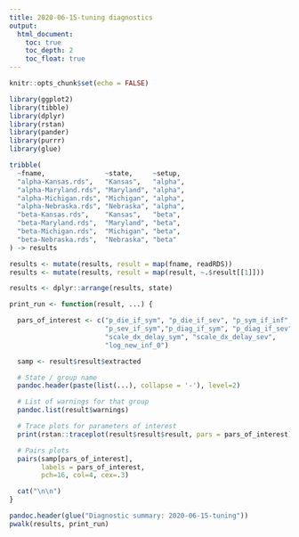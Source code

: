 ```yaml
---
title: 2020-06-15-tuning diagnostics
output:
  html_document:
    toc: true
    toc_depth: 2
    toc_float: true
---
```


```r
knitr::opts_chunk$set(echo = FALSE)

library(ggplot2)
library(tibble)
library(dplyr)
library(rstan)
library(pander)
library(purrr)
library(glue)
```

```r

tribble(
  ~fname,               ~state,     ~setup,
  "alpha-Kansas.rds",   "Kansas",   "alpha",
  "alpha-Maryland.rds", "Maryland", "alpha",
  "alpha-Michigan.rds", "Michigan", "alpha",
  "alpha-Nebraska.rds", "Nebraska", "alpha",
  "beta-Kansas.rds",    "Kansas",   "beta",
  "beta-Maryland.rds",  "Maryland", "beta",
  "beta-Michigan.rds",  "Michigan", "beta",
  "beta-Nebraska.rds",  "Nebraska", "beta"
) -> results

results <- mutate(results, result = map(fname, readRDS))
results <- mutate(results, result = map(result, ~.$result[[1]]))

results <- dplyr::arrange(results, state)

print_run <- function(result, ...) {

  pars_of_interest <- c("p_die_if_sym", "p_die_if_sev", "p_sym_if_inf",
                        "p_sev_if_sym","p_diag_if_sym", "p_diag_if_sev",
                        "scale_dx_delay_sym", "scale_dx_delay_sev",
                        "log_new_inf_0")

  samp <- result$result$extracted

  # State / group name
  pandoc.header(paste(list(...), collapse = '-'), level=2)

  # List of warnings for that group
  pandoc.list(result$warnings)

  # Trace plots for parameters of interest
  print(rstan::traceplot(result$result$result, pars = pars_of_interest))

  # Pairs plots
  pairs(samp[pars_of_interest],
        labels = pars_of_interest,
        pch=16, col=4, cex=.3)

  cat("\n\n")
}

pandoc.header(glue("Diagnostic summary: 2020-06-15-tuning"))
pwalk(results, print_run)
```
